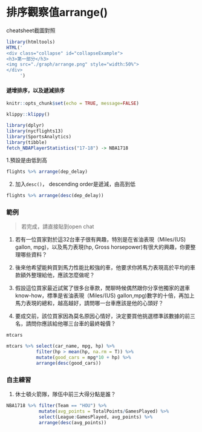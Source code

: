 # 排序觀察值arrange()

<div class="alert white">
cheatsheet截圖對照<a data-toggle="collapse" href="#collapseExample" role="button" aria-expanded="false" aria-controls="collapseExample"><i class="fa fa-image"></i></a>
</div>

```r
library(htmltools)
HTML('
<div class="collapse" id="collapseExample">
<h3>第一部分</h3>
<img src="./graph/arrange.png" style="width:50%">
</div>
     ')
```

#### 遞增排序，以及遞減排序{-}

```r
knitr::opts_chunk$set(echo = TRUE, message=FALSE)
```

```r
klippy::klippy()
```

```r
library(dplyr)
library(nycflights13)
library(SportsAnalytics)
library(tibble)
fetch_NBAPlayerStatistics("17-18") -> NBA1718
```

1.預設是由低到高
```r
flights %>% arrange(dep_delay)
```

2. 加入`desc()`， descending order是遞減，由高到低
```r
flights %>% arrange(desc(dep_delay))
```

### 範例{-}

> 若完成，請直接貼到open chat

1. 若有一位買家對於這32台車子很有興趣，特別是在省油表現（Miles/(US) gallon, mpg)，以及馬力表現(hp, Gross horsepower)有很大的興趣，你要整理哪些資料？

2. 後來他希望能夠買到馬力性能比較強的車，他要求你將馬力表現高於平均的車款額外整理給他，應該怎麼做呢？

3. 假設這位買家最近試駕了很多台車款，閒聊時候偶然跟你分享他獨家的選車know-how，標準是省油表現（Miles/(US) gallon,mpg)數字的十倍，再加上馬力表現的總和，越高越好，請問哪一台車應該是他的心頭好？

4. 要成交前，該位買家因為莫名原因心情好，決定要買他挑選標準該數據的前三名，請問你應該給他哪三台車的最終報價？

```r
mtcars
```

```r
mtcars %>% select(car_name, mpg, hp) %>% 
           filter(hp > mean(hp, na.rm = T)) %>% 
           mutate(good_cars = mpg*10 + hp) %>% 
           arrange(desc(good_cars))
```

### 自主練習{-}
1. 休士頓火箭隊，隊伍中前三大得分點是誰？

```r
NBA1718 %>% filter(Team == "HOU") %>%
            mutate(avg_points = TotalPoints/GamesPlayed) %>% 
            select(League:GamesPlayed, avg_points) %>% 
            arrange(desc(avg_points))
```

